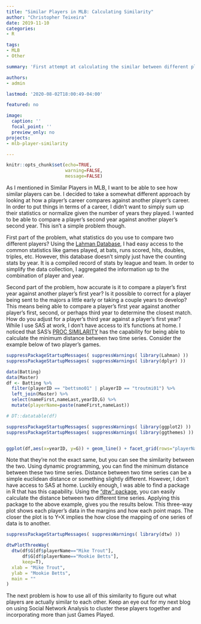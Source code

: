 ```yaml
---
title: "Similar Players in MLB: Calculating Similarity"
author: "Christopher Teixeira"
date: 2019-11-10
categories: 
- R

tags: 
- MLB
- Other

summary: 'First attempt at calculating the similar between different players using annual statistics provided by Lahman.'

authors: 
- admin

lastmod: '2020-08-02T18:00:49-04:00'

featured: no

image:
  caption: ''
  focal_point: ''
  preview_only: no
projects: 
- mlb-player-similarity

---
```


```r
knitr::opts_chunk$set(echo=TRUE,
                      warning=FALSE, 
                      message=FALSE)
```

As I mentioned in Similar Players in MLB, I want to be able to see how similar players can be. I decided to take a somewhat different approach by looking at how a player’s career compares against another player’s career. In order to put things in terms of a career, I didn’t want to simply sum up their statistics or normalize given the number of years they played. I wanted to be able to compare a player’s second year against another player’s second year. This isn’t a simple problem though.

First part of the problem, what statistics do you use to compare two different players? Using the [Lahman Database](http://www.seanlahman.com/baseball-archive/statistics/), I had easy access to the common statistics like games played, at bats, runs scored, hits, doubles, triples, etc. However, this database doesn’t simply just have the counting stats by year. It is a compiled record of stats by league and team. In order to simplify the data collection, I aggregated the information up to the combination of player and year.

Second part of the problem, how accurate is it to compare a player’s first year against another player’s first year? Is it possible to correct for a player being sent to the majors a little early or taking a couple years to develop? This means being able to compare a player’s first year against another player’s first, second, or perhaps third year to determine the closest match. How do you adjust for a player’s third year against a player’s first year? While I use SAS at work, I don’t have access to it’s functions at home. I noticed that SAS’s [PROC SIMILARITY](http://support.sas.com/documentation/cdl/en/etsug/60372/HTML/default/viewer.htm#similarity_toc.htm) has the capability for being able to calculate the minimum distance between two time series. Consider the example below of two player’s games.

```r
suppressPackageStartupMessages( suppressWarnings( library(Lahman) ))
suppressPackageStartupMessages( suppressWarnings( library(dplyr) ))

data(Batting)
data(Master)
df <- Batting %>%
  filter(playerID == "bettsmo01" | playerID == "troutmi01") %>%
  left_join(Master) %>%
  select(nameFirst,nameLast,yearID,G) %>%
  mutate(playerName=paste(nameFirst,nameLast))

# DT::datatable(df)

suppressPackageStartupMessages( suppressWarnings( library(ggplot2) ))
suppressPackageStartupMessages( suppressWarnings( library(ggthemes) ))


ggplot(df,aes(x=yearID, y=G)) + geom_line() + facet_grid(rows="playerName") + theme_hc() + xlab("") + ylab("Games Played")


```

Note that they’re not the exact same, but you can see the similarity between the two. Using dynamic programming, you can find the minimum distance between these two time series. Distance between two time series can be a simple euclidean distance or something slightly different. However, I don’t have access to SAS at home. Luckily enough, I was able to find a package in R that has this capability. Using the [“dtw” package](https://cran.r-project.org/web/packages/dtw/index.html), you can easily calculate the distance between two different time series. Applying this package to the above example, gives you the results below. This three-way plot shows each player’s data in the margins and how each point maps. The closer the plot is to Y=X implies the how close the mapping of one series of data is to another.

```r

suppressPackageStartupMessages( suppressWarnings( library(dtw) ))

dtwPlotThreeWay(
  dtw(df$G[df$playerName=="Mike Trout"],
      df$G[df$playerName=="Mookie Betts"],
      keep=T),
  xlab = "Mike Trout",
  ylab = "Mookie Betts",
  main = ""
)

```

The next problem is how to use all of this similarity to figure out what players are actually similar to each other. Keep an eye out for my next blog on using Social Network Analysis to cluster these players together and incorporating more than just Games Played.